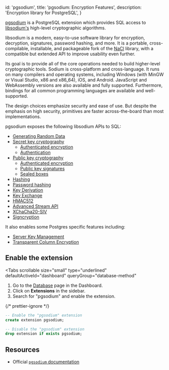 
  id: 'pgsodium',
  title: 'pgsodium: Encryption Features',
  description: 'Encryption library for PostgreSQL',
}

[pgsodium](https://github.com/michelp/pgsodium) is a PostgreSQL
extension which provides SQL access to
[libsodium's](https://doc.libsodium.org/) high-level cryptographic
algorithms.

libsodium is a modern, easy-to-use software library for encryption,
decryption, signatures, password hashing, and more. It is a portable,
cross-compilable, installable, and packageable fork of the
[NaCl](http://nacl.cr.yp.to/) library, with a compatible but extended
API to improve usability even further.

Its goal is to provide all of the core operations needed to build
higher-level cryptographic tools. Sodium is cross-platform and
cross-language. It runs on many compilers and operating systems,
including Windows (with MinGW or Visual Studio, x86 and x86_64), iOS,
and Android. JavaScript and WebAssembly versions are also available
and fully supported. Furthermore, bindings for all common programming
languages are available and well-supported.

The design choices emphasize security and ease of use. But despite the
emphasis on high security, primitives are faster across-the-board than
most implementations.

pgsodium exposes the following libsodium APIs to SQL:

- [Generating Random Data](https://github.com/michelp/pgsodium/#generating-random-data)
- [Secret key cryptography](https://github.com/michelp/pgsodium/#secret-key-cryptography)
  - [Authenticated encryption](https://github.com/michelp/pgsodium/#authenticated-encryption)
  - [Authentication](https://github.com/michelp/pgsodium/#authentication)
- [Public key cryptography](https://github.com/michelp/pgsodium/#public-key-cryptography)
  - [Authenticated encryption](https://github.com/michelp/pgsodium/#authenticated-encryption-1)
  - [Public key signatures](https://github.com/michelp/pgsodium/#public-key-signatures)
  - [Sealed boxes](https://github.com/michelp/pgsodium/#sealed-boxes)
- [Hashing](https://github.com/michelp/pgsodium/#hashing)
- [Password hashing](https://github.com/michelp/pgsodium/#password-hashing)
- [Key Derivation](https://github.com/michelp/pgsodium/#key-derivation)
- [Key Exchange](https://github.com/michelp/pgsodium/#key-exchange)
- [HMAC512](https://github.com/michelp/pgsodium/#hmac512)
- [Advanced Stream API](https://github.com/michelp/pgsodium/#advanced-stream-api)
- [XChaCha20-SIV](https://github.com/michelp/pgsodium/#xchacha20-siv)
- [Signcryption](https://github.com/michelp/pgsodium/#signcryption)

It also enables some Postgres specific features including:

- [Server Key Management](https://github.com/michelp/pgsodium#server-key-management)
- [Transparent Column Encryption](https://github.com/michelp/pgsodium#transparent-column-encryption)

## Enable the extension

<Tabs
  scrollable
  size="small"
  type="underlined"
  defaultActiveId="dashboard"
  queryGroup="database-method"
>
<TabPanel id="dashboard" label="Dashboard">

1. Go to the [Database](https://supabase.com/dashboard/project/_/database/tables) page in the Dashboard.
2. Click on **Extensions** in the sidebar.
3. Search for "pgsodium" and enable the extension.

</TabPanel>
<TabPanel id="sql" label="SQL">

{/* prettier-ignore */}
```sql
-- Enable the "pgsodium" extension
create extension pgsodium;

-- Disable the "pgsodium" extension
drop extension if exists pgsodium;
```

</TabPanel>
</Tabs>

## Resources

- Official [`pgsodium` documentation](https://github.com/michelp/pgsodium)


